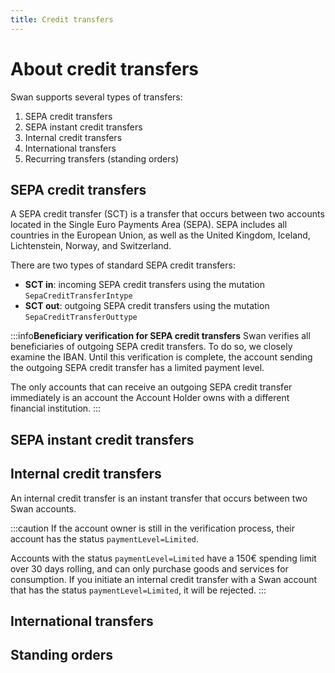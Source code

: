 ```yaml
---
title: Credit transfers
---
```


# About credit transfers

Swan supports several types of transfers:

1. SEPA credit transfers
1. SEPA instant credit transfers
1. Internal credit transfers
1. International transfers
1. Recurring transfers (standing orders)

## SEPA credit transfers

A SEPA credit transfer (SCT) is a transfer that occurs between two accounts located in the Single Euro Payments Area (SEPA).
SEPA includes all countries in the European Union, as well as the United Kingdom, Iceland, Lichtenstein, Norway, and Switzerland.

There are two types of standard SEPA credit transfers:

* **SCT in**: incoming SEPA credit transfers using the mutation `SepaCreditTransferIntype`
* **SCT out**: outgoing SEPA credit transfers using the mutation `SepaCreditTransferOuttype`

:::info**Beneficiary verification for SEPA credit transfers**
Swan verifies all beneficiaries of outgoing SEPA credit transfers.
To do so, we closely examine the IBAN.
Until this verification is complete, the account sending the outgoing SEPA credit transfer has a limited payment level. 

The only accounts that can receive an outgoing SEPA credit transfer immediately is an account the Account Holder owns with a different financial institution. 
:::


## SEPA instant credit transfers

<PartialExample />

## Internal credit transfers

An internal credit transfer is an instant transfer that occurs between two Swan accounts.

:::caution
If the account owner is still in the verification process, their account has the status `paymentLevel=Limited`.

Accounts with the status `paymentLevel=Limited` have a 150€ spending limit over 30 days rolling, and can only purchase goods and services for consumption.
If you initiate an internal credit transfer with a Swan account that has the status `paymentLevel=Limited`, it will be rejected.
:::

## International transfers

<PartialExample />

## Standing orders

<PartialExample />